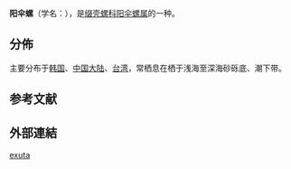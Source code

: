 {{Speciesbox
 | taxon = Onustus exutus
 | authority = (Reeve, 1842)
}}

'''阳伞螺'''（学名：''{{lang|la|Onustus exutus}}''），是[[缀壳螺科|缀壳螺科]][[阳伞螺属|阳伞螺属]]的一种{{r|shell_469}}。

==分佈==
主要分布于[[韩国|韩国]]、[[中国大陆|中国大陆]]、[[台湾|台湾]]{{r|shell_469}}，常栖息在栖于浅海至深海砂砾底、潮下带{{r|shell_469}}。

==参考文献==
{{reflist|refs=
<ref name="shell_469">{{cite web
 |url=http://shell.sinica.edu.tw/chinese/shellbase_detail.php?science_no=469
 |title=国际贝库：阳伞螺|publisher=台湾贝类资料库
 |access-date=2009-08-11}}</ref>
}}

==外部連結==
{{commonscat|Onustus exuta}}
{{Taxonbar}}
[[Category:阳伞螺属|exuta]]
{{Mollusc-stub}}